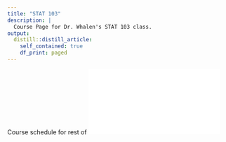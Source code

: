 ```yaml
---
title: "STAT 103"
description: |
  Course Page for Dr. Whalen's STAT 103 class.
output: 
  distill::distill_article:
    self_contained: true
    df_print: paged
---
```



Course schedule for rest of ![Fall 2021](../pdfs/tentative-schedule.pdf)



